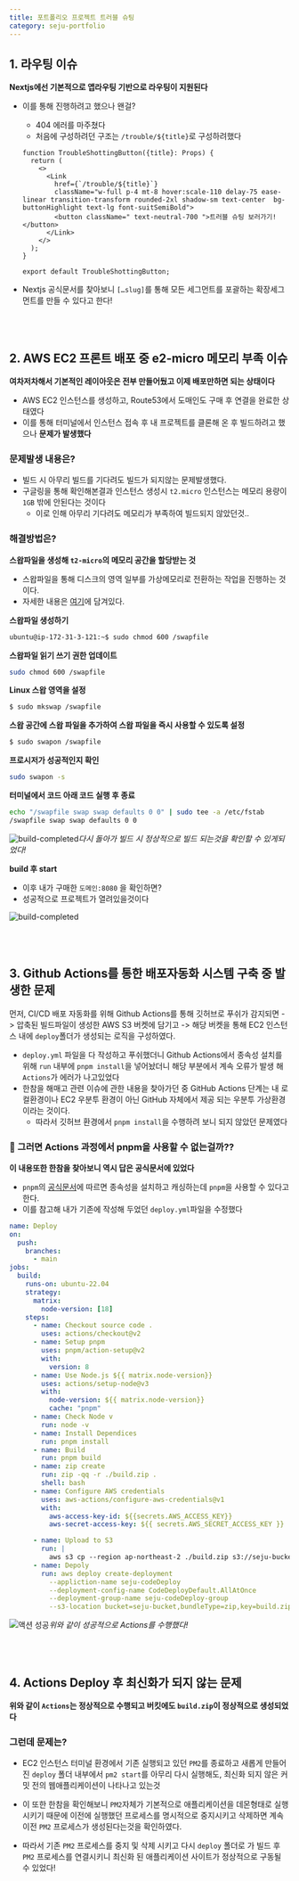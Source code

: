 ```yaml
---
title: 포트폴리오 프로젝트 트러블 슈팅
category: seju-portfolio
---
```


## 1. 라우팅 이슈

**Nextjs에선 기본적으로 앱라우팅 기반으로 라우팅이 지원된다**

- 이를 통해 진행하려고 했으나 왠걸?

  - 404 에러를 마주쳤다
  - 처음에 구성하려던 구조는 `/trouble/${title}`로 구성하려했다

  ```tsx
  function TroubleShottingButton({title}: Props) {
    return (
      <>
        <Link
          href={`/trouble/${title}`}
          className="w-full p-4 mt-8 hover:scale-110 delay-75 ease-linear transition-transform rounded-2xl shadow-sm text-center  bg-buttonHighlight text-lg font-suitSemiBold">
          <button className=" text-neutral-700 ">트러블 슈팅 보러가기!</button>
        </Link>
      </>
    );
  }

  export default TroubleShottingButton;
  ```

- Nextjs 공식문서를 찾아보니 `[…slug]`를 통해 모든 세그먼트를 포괄하는 확장세그먼트를 만들 수 있다고 한다!

<br />
<br />

## 2. AWS EC2 프론트 배포 중 e2-micro 메모리 부족 이슈

**여차저차해서 기본적인 레이아웃은 전부 만들어뒀고 이제 배포만하면 되는 상태이다**

- AWS EC2 인스턴스를 생성하고, Route53에서 도매인도 구매 후 연결을 완료한 상태였다
- 이를 통해 터미널에서 인스턴스 접속 후 내 프로젝트를 클론해 온 후 빌드하려고 했으나 **문제가 발생했다**

### 문제발생 내용은?

- 빌드 시 아무리 빌드를 기다려도 빌드가 되지않는 문제발생했다.
- 구글링을 통해 확인해본결과 인스턴스 생성시 `t2.micro` 인스턴스는 메모리 용량이 `1GB` 밖에 안된다는 것이다
  - 이로 인해 아무리 기다려도 메모리가 부족하여 빌드되지 않았던것..

### 해결방법은?

**스왑파일을 생성해 `t2-micro`의 메모리 공간을 할당받는 것**

- 스왑파일을 통해 디스크의 영역 일부를 가상메모리로 전환하는 작업을 진행하는 것이다.
- 자세한 내용은 [여기](https://repost.aws/ko/knowledge-center/ec2-memory-swap-file)에 담겨있다.

**스왑파일 생성하기**

```bash
ubuntu@ip-172-31-3-121:~$ sudo chmod 600 /swapfile
```

**스왑파일 읽기 쓰기 권한 업데이트**

```bash
sudo chmod 600 /swapfile
```

**Linux 스왑 영역을 설정**

```bash
$ sudo mkswap /swapfile
```

**스왑 공간에 스왑 파일을 추가하여 스왑 파일을 즉시 사용할 수 있도록 설정**

```bash
$ sudo swapon /swapfile
```

**프로시저가 성공적인지 확인**

```bash
sudo swapon -s
```

**터미널에서 코드 아래 코드 실행 후 종료**

```bash
echo "/swapfile swap swap defaults 0 0" | sudo tee -a /etc/fstab
/swapfile swap swap defaults 0 0
```

![build-completed](/assets/troublePosts/seju-portfolio/image1.png)_다시 돌아가 빌드 시 정상적으로 빌드 되는것을 확인할 수 있게되었다!_

**build 후 start**

- 이후 내가 구매한 `도메인:8080` 을 확인하면?
- 성공적으로 프로젝트가 열려있을것이다

![build-completed](/assets/troublePosts/seju-portfolio/image2.png)

<br />
<br />

## 3. Github Actions를 통한 배포자동화 시스템 구축 중 발생한 문제

먼저, CI/CD 배포 자동화를 위해 Github Actions를 통해 깃허브로 푸쉬가 감지되면 -> 압축된 빌드파일이 생성한 AWS S3 버켓에 담기고 -> 해당 버켓을 통해 EC2 인스턴스 내에 `deploy`폴더가 생성되는 로직을 구성하였다.

- `deploy.yml` 파일을 다 작성하고 푸쉬했더니 Github Actions에서 종속성 설치를 위해 `run` 내부에 `pnpm install`을 넣어놨더니 해당 부분에서 계속 오류가 발생 해 `Actions`가 에러가 나고있었다
- 한참을 해매고 관련 이슈에 관한 내용을 찾아가던 중 GitHub Actions 단계는 내 로컬환경이나 EC2 우분투 환경이 아닌 GitHub 자체에서 제공 되는 우분투 가상환경이라는 것이다.
  - 따라서 깃허브 환경에서 `pnpm install`을 수행하려 보니 되지 않았던 문제였다

### 🥲 그러면 Actions 과정에서 pnpm을 사용할 수 없는걸까??

**이 내용또한 한참을 찾아보니 역시 답은 공식문서에 있었다**

- `pnpm`의 [공식문서](https://pnpm.io/continuous-integration#github-actions)에 따르면 종속성을 설치하고 캐싱하는데 `pnpm`을 사용할 수 있다고 한다.
- 이를 참고해 내가 기존에 작성해 두었던 `deploy.yml`파일을 수정했다

```yml
name: Deploy
on:
  push:
    branches:
      - main
jobs:
  build:
    runs-on: ubuntu-22.04
    strategy:
      matrix:
        node-version: [18]
    steps:
      - name: Checkout source code .
        uses: actions/checkout@v2
      - name: Setup pnpm
        uses: pnpm/action-setup@v2
        with:
          version: 8
      - name: Use Node.js ${{ matrix.node-version}}
        uses: actions/setup-node@v3
        with:
          node-version: ${{ matrix.node-version}}
          cache: "pnpm"
      - name: Check Node v
        run: node -v
      - name: Install Dependices
        run: pnpm install
      - name: Build
        run: pnpm build
      - name: zip create
        run: zip -qq -r ./build.zip .
        shell: bash
      - name: Configure AWS credentials
        uses: aws-actions/configure-aws-credentials@v1
        with:
          aws-access-key-id: ${{secrets.AWS_ACCESS_KEY}}
          aws-secret-access-key: ${{ secrets.AWS_SECRET_ACCESS_KEY }}

      - name: Upload to S3
        run: |
          aws s3 cp --region ap-northeast-2 ./build.zip s3://seju-bucket/build.zip
      - name: Depoly
        run: aws deploy create-deployment
          --appliction-name seju-codeDeploy
          --deployment-config-name CodeDeployDefault.AllAtOnce
          --deployment-group-name seju-codeDeploy-group
          --s3-location bucket=seju-bucket,bundleType=zip,key=build.zip
```

![액션 성공](/assets/troublePosts/seju-portfolio/image3.png)_위와 같이 성공적으로 Actions를 수행했다!_

<br />
<br />

## 4. Actions Deploy 후 최신화가 되지 않는 문제

**위와 같이 `Actions`는 정상적으로 수행되고 버킷에도 `build.zip`이 정상적으로 생성되었다**

### 그런데 문제는?

- EC2 인스턴스 터미널 환경에서 기존 실행되고 있던 `PM2`를 종료하고 새롭게 만들어진 `deploy` 폴더 내부에서 `pm2 start`를 아무리 다시 실행해도, 최신화 되지 않은 커밋 전의 웹애플리케이션이 나타나고 있는것

- 이 또한 한참을 확인해보니 `PM2`자체가 기본적으로 애플리케이션을 데몬형태로 실행시키기 때문에 이전에 실행했던 프로세스를 명시적으로 중지시키고 삭제하면 계속 이전 `PM2` 프로세스가 생성된다는것을 확인하였다.

- 따라서 기존 `PM2` 프로세스를 중지 및 삭제 시키고 다시 `deploy` 폴더로 가 빌드 후 `PM2` 프로세스를 연결시키니 최신화 된 애플리케이션 사이트가 정상적으로 구동될 수 있었다!

